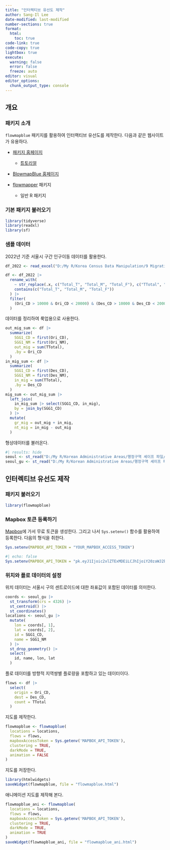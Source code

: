 ```yaml
---
title: "인터렉티브 유선도 제작"
author: Sang-Il Lee
date-modified: last-modified
number-sections: true
format: 
  html: 
    toc: true
code-link: true
code-copy: true
lightbox: true
execute: 
  warning: false
  error: false
  freeze: auto
editor: visual
editor_options: 
  chunk_output_type: console
---
```


## 개요

### 패키지 소개

`flowmapblue` 패키지를 활용하여 인터랙티브 유선도를 제작한다. 다음과 같은 웹사이트가 유용하다.

-   [패키지 홈페이지](https://github.com/FlowmapBlue/flowmapblue.R)

    -   [튜토리얼](https://cran.r-project.org/web/packages/flowmapblue/vignettes/flowmapblue.html)

-   [BlowmapBlue 홈페이지](https://www.flowmap.blue/)

-   [flowmapper](https://github.com/JohMast/flowmapper) 패키지

    -   일반 R 패키지

### 기본 패키지 불러오기

```r
library(tidyverse)
library(readxl)
library(sf)
```

### 샘플 데이터

2022년 기준 서울시 구간 인구이동 데이터를 활용한다.

```r
df_2022 <- read_excel("D:/My R/Korea Census Data Manipulation/9 Migration/DM_Comp_Code_Mig_2022_Sidogungu.xlsx") 

df <- df_2022 |> 
  rename_with(
    ~ str_replace(.x, c("Total_T", "Total_M", "Total_F"), c("TTotal", "MTotal", "FTotal")),
    contains(c("Total_T", "Total_M", "Total_F"))
  ) |> 
  filter(
    (Ori_CD > 10000 & Ori_CD < 20000) & (Des_CD > 10000 & Des_CD < 20000) & (Ori_CD != Des_CD)
  )
```

데이터를 정리하여 룩업용으로 사용한다.

```r
out_mig_sum <- df |> 
  summarize(
    SGG1_CD = first(Ori_CD), 
    SGG1_NM = first(Ori_NM),
    out_mig = sum(TTotal),
    .by = Ori_CD
  ) 
in_mig_sum <- df |> 
  summarize(
    SGG1_CD = first(Des_CD), 
    SGG1_NM = first(Des_NM),
    in_mig = sum(TTotal),
    .by = Des_CD
  ) 
mig_sum <- out_mig_sum |> 
  left_join(
    in_mig_sum |> select(SGG1_CD, in_mig), 
    by = join_by(SGG1_CD)
  ) |> 
  mutate(
    gr_mig = out_mig + in_mig, 
    nt_mig = in_mig - out_mig
  )
```

형상데이터를 불러온다.

```r
#| results: hide
seoul <- st_read("D:/My R/Korean Administrative Areas/행정구역 셰이프 파일/2 Original Cleaning/2022_4Q/SEOUL_SIDO_2022_4Q.shp", options = "ENCODING=CP949")
seoul_gu <- st_read("D:/My R/Korean Administrative Areas/행정구역 셰이프 파일/2 Original Cleaning/2022_4Q/SEOUL_GU_2022_4Q.shp", options = "ENCODING=CP949")
```

## 인터렉티브 유선도 제작

### 패키지 불러오기

```r
library(flowmapblue)
```

### Mapbox 토큰 등록하기

[Mapbox](https://account.mapbox.com/)에 가서 무료 토큰을 생성한다. 그리고 나서 `Sys.setenv()` 함수를 활용하여 등록한다. 다음의 형식을 취한다.

```r
Sys.setenv(MAPBOX_API_TOKEN = "YOUR_MAPBOX_ACCESS_TOKEN")
```

```r
#| echo: false
Sys.setenv(MAPBOX_API_TOKEN = "pk.eyJ1Ijoic2xlZTExMDEiLCJhIjoiY20zaWJ2bXp5MGx1ZTJscXg5NWphcG4zaiJ9.QdFkfvzX1YN5baf7oFrxFg")
```

### 위치와 플로 데이터의 설정

위치 데이터는 서울시 구의 센트로이드에 대한 좌표값이 포함된 데이터를 의미한다.

```r
coords <- seoul_gu |> 
  st_transform(crs = 4326) |> 
  st_centroid() |> 
  st_coordinates()
locations <- seoul_gu |> 
  mutate(
    lon = coords[, 1],
    lat = coords[, 2],
    id = SGG1_CD, 
    name = SGG1_NM
  ) |> 
  st_drop_geometry() |> 
  select(
    id, name, lon, lat
  ) 
```

플로 데이터를 방향적 지역쌍별 플로량을 포함하고 있는 데이터이다.

```r
flows <- df |> 
  select(
    origin = Ori_CD,
    dest = Des_CD,
    count = TTotal
  )
```

지도를 제작한다.

```r
flowmapblue <- flowmapblue(
  locations = locations,
  flows = flows,
  mapboxAccessToken = Sys.getenv('MAPBOX_API_TOKEN'),
  clustering = TRUE,
  darkMode = TRUE,
  animation = FALSE
)
```

지도를 저장한다.

```r
library(htmlwidgets)
saveWidget(flowmapblue, file = "flowmapblue.html")
```

애니메이션 지도를 제작해 본다.

```r
flowmapblue_ani <- flowmapblue(
  locations = locations,
  flows = flows,
  mapboxAccessToken = Sys.getenv('MAPBOX_API_TOKEN'),
  clustering = TRUE,
  darkMode = TRUE,
  animation = TRUE
)
saveWidget(flowmapblue_ani, file = "flowmapblue_ani.html")
```
